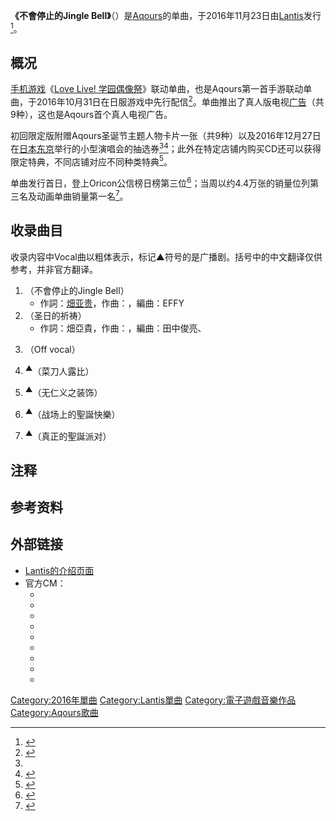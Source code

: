 {{Infobox Single
| Name            = 不會停止的Jingle Bell
| Original name   = {{lang|ja|ジングルベルがとまらない}}
| Cover           = Jinguruberu ga tomaranai.jpg
| Artist          = [[Aqours|Aqours]]
| Album           =
| A-side          = 
| B-side          = {{lang|ja|聖なる日の祈り}}
| Released        = 2016年11月23日
| Format          = [[CD|CD]]
| Recorded        = 
| Genre           = [[J-pop|J-pop]]
| Length          = 
| Label           = [[Lantis|Lantis]]
| Writer          = 畑亚贵（作词）<br />{{link-ja|光増基|光増ハジメ}}（作曲#1）<br />{{link-ja|田中俊亮|田中俊亮}}（作曲#2）
| Producer        = 
| Certification   = 
| Chart position  = *周间第3位（[[Oricon公信榜|Oricon公信榜]]）
| Misc            = {{Extra chronology 2
  | Artist      = [[Aqours|Aqours]]
  | Type        = single
| Last single     = {{lang|ja|[[思念合而为一吧/MIRAI_TICKET|想いよひとつになれ/MIRAI TICKET]]}}<br />（2016年）
| This single     = '''{{lang|ja|ジングルベルがとまらない}}'''<br />（2016年）
| Next single     = [[HAPPY_PARTY_TRAIN|HAPPY PARTY TRAIN]]<br />（2017年）
}}
{{External music video|1={{YouTube|kNxQS1rIEwU|{{lang|ja|【試聴動画】Aqours スマートフォンゲーム『ラブライブ！スクールアイドルフェスティバル』コラボシングル「ジングルベルがとまらない」／「聖なる日の祈り」}}}}|Upper caption=官方试听}}
}}
'''《不會停止的Jingle Bell》'''（{{lang-ja|ジングルベルがとまらない}}）是[[Aqours|Aqours]]的单曲{{NoteTag|不計入單曲編號。}}，于2016年11月23日由[[Lantis|Lantis]]发行<ref name="lantisnews1010">{{cite web |url=http://www.lantis.jp/artist/aqours/news_1476068400.html |script-title=ja:Aqours｜「スマートフォンゲーム『ラブライブ！スクールアイドルフェスティバル』Aqoursコラボシングル」ジャケット・曲タイトル・初回封入特典・リリース記念ミニライブ詳細を発表！ |publisher=Lantis |accessdate=2016-10-14 |date=2016-10-10 |archiveurl=https://web.archive.org/web/20161011051855/http://www.lantis.jp/artist/aqours/news_1476068400.html |archivedate=2016-10-11 |deadurl=yes |language=ja }}</ref>。

==概况==
[[手机游戏|手机游戏]]《[[Love_Live!_学园偶像祭|Love Live! 学园偶像祭]]》联动单曲，也是Aqours第一首手游联动单曲，于2016年10月31日在日服游戏中先行配信<ref>{{cite web |url=https://twitter.com/LoveLive_staff/status/759380568056266752 |title=LoveLive! SIF官方Twitter |quote={{lang|ja|【楽曲情報】本日よりAqours初のスクフェスコラボシングル「ジングルベルがとまらない」が通常楽曲として先行配信開始！ぜひチェックしてくださいね♪ #lovelive #スクフェス }} |accessdate=2016-10-31 |date=2016-10-31 |archiveurl=https://web.archive.org/web/20161031092039/https://twitter.com/lovelive_SIF/status/792995777048092672 |archivedate=2016-10-31 |deadurl=yes }}</ref>。单曲推出了真人版电视[[广告|广告]]（共9种），这也是Aqours首个真人电视广告。

初回限定版附赠Aqours圣诞节主题人物卡片一张（共9种）以及2016年12月27日在[[日本|日本]][[东京|东京]]{{link-ja|豐洲PIT|豊洲PIT}}举行的小型演唱会的抽选券<ref name="lantisnews1010"/><ref>{{cite web |url=http://www.ota-suke.jp/news/178072 |script-title=ja:Aqours「ラブライブ! スクフェス」コラボシングルのジャケ絵が公開 |publisher=おた☆スケ |accessdate=2016-10-14 |date=2016-10-10 |archiveurl=https://web.archive.org/web/20161014134607/http://www.ota-suke.jp/news/178072 |archivedate=2016-10-14 |deadurl=yes |language=ja }}</ref>；此外在特定店铺内购买CD还可以获得限定特典，不同店铺对应不同种类特典<ref>{{cite web |url=http://lantis.jp/artist/aqours/news_1476457200.html |script-title=ja:Aqours｜スクフェスコラボシングルの店舗特典を発表！ |publisher=Lantis |accessdate=2016-10-31 |date=2016-10-15 |archiveurl=https://web.archive.org/web/20161031093232/http://lantis.jp/artist/aqours/news_1476457200.html |archivedate=2016-10-31 |deadurl=yes |language=ja }}</ref>。

单曲发行首日，登上Oricon公信榜日榜第三位<ref>{{cite web |url=http://www.oricon.co.jp/rank/js/d/2016-11-22/ |script-title=ja:デイリー　CDシングルランキング　2016年11月22日付 |publisher=Oricon |accessdate=2016-11-23 |date=2016-11-23 |archiveurl=https://web.archive.org/web/20161123114638/http://www.oricon.co.jp/rank/js/d/2016-11-22/ |archivedate=2016-11-23 |deadurl=yes |language=ja }}</ref>；当周以约4.4万张的销量位列第三名及动画单曲销量第一名<ref>{{cite web |url=http://news.mynavi.jp/news/2016/11/29/013/ |script-title=ja:［ラブライブ！サンシャイン！！］Aqoursの新シングルがオリコン3位　8作連続でトップ5入り |publisher=mynavi |accessdate=2016-11-29 |date=2016-11-29 |archiveurl=https://web.archive.org/web/20161128202456/http://news.mynavi.jp/news/2016/11/29/013/ |archivedate=2016-11-28 |deadurl=yes |language=ja }}</ref>。

==收录曲目==
收录内容中Vocal曲以粗体表示，标记▲符号的是广播剧。括号中的中文翻译仅供参考，并非官方翻译。
# '''{{lang|ja|ジングルベルがとまらない}}'''（不會停止的Jingle Bell）
#* 作詞：[[畑亚贵|畑亚贵]]，作曲：{{link-ja|光増基|光増ハジメ}}，編曲：EFFY
# '''{{lang|ja|聖なる日の祈り}}'''（圣日的祈祷）
#* 作詞：畑亞貴，作曲：{{link-ja|田中俊亮|田中俊亮}}，編曲：田中俊亮、{{link-ja|伊藤賢|伊藤賢}}
#  {{lang|ja|ジングルベルがとまらない}} （Off vocal）
# {{lang|ja|包丁人ルビィ}}<sup>▲</sup>（菜刀人露比）
# {{lang|ja|仁義なきデコ}}<sup>▲</sup>（无仁义之装饰）
# {{lang|ja|戦場なメリークリスマス}}<sup>▲</sup>（战场上的聖誕快樂）
# {{lang|ja|ほんとのクリスマスパーティー}}<sup>▲</sup>（真正的聖誕派对）

==注释==
{{notefoot}}

==参考资料==
{{reflist|2}}

==外部链接==
*[http://lantis.jp/release-item/LACM-14560.html Lantis的介绍页面] {{Wayback|url=http://lantis.jp/release-item/LACM-14560.html |date=20190505191519 }}{{ja icon}}
*官方CM：
**{{YouTube|qydu_VaUI6c|{{lang|ja|Aqours スマートフォンゲーム『ラブライブ！スクールアイドルフェスティバル』コラボシングル「ジングルベルがとまらない」”MIKAN” ver.}}}}
**{{YouTube|0hzOT-Lb01M|{{lang|ja|Aqours スマートフォンゲーム『ラブライブ！スクールアイドルフェスティバル』コラボシングル「ジングルベルがとまらない」“SAKURA PINK” ver.}}}}
**{{YouTube|bMt6qaD3UlE|{{lang|ja|Aqours スマートフォンゲーム『ラブライブ！スクールアイドルフェスティバル』コラボシングル「ジングルベルがとまらない」“EMERALD GREEN” ver.}}}}
**{{YouTube|frJwq0aAFds|{{lang|ja|Aqours スマートフォンゲーム『ラブライブ！スクールアイドルフェスティバル』コラボシングル「ジングルベルがとまらない」“RED” ver.}}}}
**{{YouTube|MoVk4YKo0vI|{{lang|ja|Aqours スマートフォンゲーム『ラブライブ！スクールアイドルフェスティバル』コラボシングル「ジングルベルがとまらない」“LIGHT BLUE” ver.}}}}
**{{YouTube|CXh9B5dzguE|{{lang|ja|Aqours スマートフォンゲーム『ラブライブ！スクールアイドルフェスティバル』コラボシングル「ジングルベルがとまらない」“WHITE” ver.}}}}
**{{YouTube|P3zzaFUCMFA|{{lang|ja|Aqours スマートフォンゲーム『ラブライブ！スクールアイドルフェスティバル』コラボシングル「ジングルベルがとまらない」“YELLOW” ver.}}}}
**{{YouTube|9J4w26eBgGo|{{lang|ja|Aqours スマートフォンゲーム『ラブライブ！スクールアイドルフェスティバル』コラボシングル「ジングルベルがとまらない」“VIOLET” ver.}}}}
**{{YouTube|wGb4UKKeSxc|{{lang|ja|Aqours スマートフォンゲーム『ラブライブ！スクールアイドルフェスティバル』コラボシングル「ジングルベルがとまらない」“PINK” ver.}}}}

{{Aqours}}

{{DEFAULTSORT:Jingle Bell ga Tomaranai}}
[[Category:2016年單曲|Category:2016年單曲]]

[[Category:Lantis單曲|Category:Lantis單曲]]
[[Category:電子遊戲音樂作品|Category:電子遊戲音樂作品]]
[[Category:Aqours歌曲|Category:Aqours歌曲]]